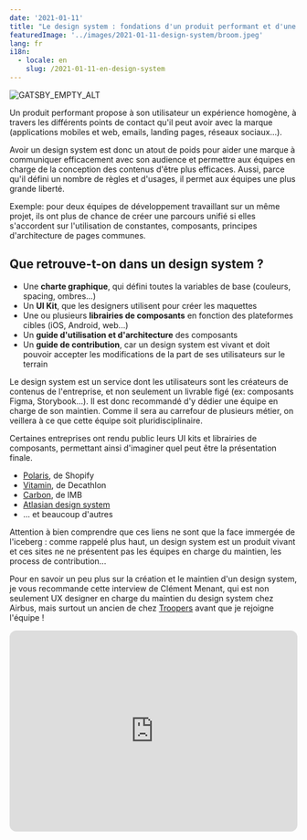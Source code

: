 ```yaml
---
date: '2021-01-11'
title: "Le design system : fondations d'un produit performant et d'une expérience utilisateur unifiée"
featuredImage: '../images/2021-01-11-design-system/broom.jpeg'
lang: fr
i18n:
  - locale: en
    slug: /2021-01-11-en-design-system
---
```


<Image align="right" caption="Photo par Karim Manjar sur Unsplash">

![GATSBY_EMPTY_ALT](../images/2021-01-11-design-system/broom.jpeg)

</Image>

Un produit performant propose à son utilisateur un expérience homogène, à travers les différents points de contact qu'il peut avoir avec la marque (applications mobiles et web, emails, landing pages, réseaux sociaux...).

Avoir un design system est donc un atout de poids pour aider une marque à communiquer efficacement avec son audience et permettre aux équipes en charge de la conception des contenus d'être plus efficaces. Aussi, parce qu'il défini un nombre de règles et d'usages, il permet aux équipes une plus grande liberté.

Exemple: pour deux équipes de développement travaillant sur un même projet, ils ont plus de chance de créer une parcours unifié si elles s'accordent sur l'utilisation de constantes, composants, principes d'architecture de pages communes.

## Que retrouve-t-on dans un design system ?

- Une **charte graphique**, qui défini toutes la variables de base (couleurs, spacing, ombres...)
- Un **UI Kit**, que les designers utilisent pour créer les maquettes
- Une ou plusieurs **librairies de composants** en fonction des plateformes cibles (iOS, Android, web...)
- Un **guide d'utilisation et d'architecture** des composants
- Un **guide de contribution**, car un design system est vivant et doit pouvoir accepter les modifications de la part de ses utilisateurs sur le terrain

Le design system est un service dont les utilisateurs sont les créateurs de contenus de l'entreprise, et non seulement un livrable figé (ex: composants Figma, Storybook...). Il est donc recommandé d'y dédier une équipe en charge de son maintien. Comme il sera au carrefour de plusieurs métier, on veillera à ce que cette équipe soit pluridisciplinaire.

Certaines entreprises ont rendu public leurs UI kits et librairies de composants, permettant ainsi d'imaginer quel peut être la présentation finale.

- [Polaris](https://polaris.shopify.com/), de Shopify
- [Vitamin](https://developers.decathlon.com/design), de Decathlon
- [Carbon](https://www.carbondesignsystem.com/), de IMB
- [Atlasian design system](https://atlassian.design/)
- ... et beaucoup d'autres

Attention à bien comprendre que ces liens ne sont que la face immergée de l'iceberg : comme rappelé plus haut, un design system est un produit vivant et ces sites ne ne présentent pas les équipes en charge du maintien, les process de contribution...

Pour en savoir un peu plus sur la création et le maintien d'un design system, je vous recommande cette interview de Clément Menant, qui est non seulement UX designer en charge du maintien du design system chez Airbus, mais surtout un ancien de chez [Troopers](https://troopers.agency) avant que je rejoigne l'équipe !

<iframe style="border-radius:12px" src="https://open.spotify.com/embed/episode/7MT3uiVH9d19q5gBcRLqho?utm_source=generator" width="100%" height="352" frameBorder="0" allowfullscreen="" allow="autoplay; clipboard-write; encrypted-media; fullscreen; picture-in-picture" loading="lazy"></iframe>
